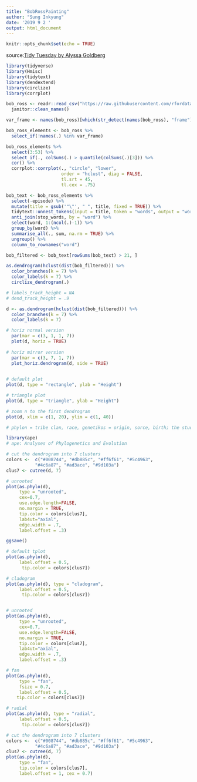 ```yaml
---
title: "BobRossPainting"
author: "Sung Inkyung"
date: '2019 9 2 '
output: html_document
---
```


```r
knitr::opts_chunk$set(echo = TRUE)
```
source:[Tidy Tuesday by Alyssa Goldberg](https://twitter.com/WireMonkey)
```r
library(tidyverse)
library(Hmisc)
library(tidytext)
library(dendextend)
library(circlize)
library(corrplot)
```


```r
bob_ross <- readr::read_csv("https://raw.githubusercontent.com/rfordatascience/tidytuesday/master/data/2019/2019-08-06/bob-ross.csv") %>% 
  janitor::clean_names()
```

```r
var_frame <- names(bob_ross)[which(str_detect(names(bob_ross), "frame"))]
```

```r
bob_ross_elements <- bob_ross %>% 
  select_if(!names(.) %in% var_frame)
```

```r
bob_ross_elements %>% 
  select(3:53) %>% 
  select_if(., colSums(.) > quantile(colSums(.)[3])) %>% 
  cor() %>% 
  corrplot::corrplot(., "circle", "lower",
                     order = "hclust", diag = FALSE,
                     tl.srt = 45,
                     tl.cex = .75)

```
```r
bob_text <- bob_ross_elements %>% 
  select(-episode) %>% 
  mutate(title = gsub('"\"', " ", title, fixed = TRUE)) %>% 
  tidytext::unnest_tokens(input = title, token = "words", output = "word") %>% 
  anti_join(stop_words, by = "word") %>% 
  select(word, 1:(ncol(.)-1)) %>% 
  group_by(word) %>% 
  summarise_all(., sum, na.rm = TRUE) %>% 
  ungroup() %>% 
  column_to_rownames("word")
```

```r
bob_filtered <- bob_text[rowSums(bob_text) > 21, ]
```

```r
as.dendrogram(hclust(dist(bob_filtered))) %>% 
  color_branches(k = 7) %>% 
  color_labels(k = 7) %>% 
  circlize_dendrogram(.)  

# labels_track_height = NA
# dend_track_height = .9

```


```r
d <- as.dendrogram(hclust(dist(bob_filtered))) %>% 
  color_branches(k = 7) %>% 
  color_labels(k = 7) 

# horiz normal version
  par(mar = c(3, 1, 1, 7))
  plot(d, horiz = TRUE)
  
# horiz mirror version
  par(mar = c(3, 7, 1, 7))
  plot_horiz.dendrogram(d, side = TRUE)
  
```
```r
# default plot
plot(d, type = "rectangle", ylab = "Height")

# triangle plot
plot(d, type = "triangle", ylab = "Height")

# zoom n to the first dendrogram
plot(d, xlim = c(1, 20), ylim = c(1, 40))

```

```r
# phylon = tribe clan, race, genetikos = origin, sorce, birth; the study of the evolutionary history and relationships among individuals or groups of organisms(e.g. species, or populations)

library(ape)
# ape: Analyses of Phylogenetics and Evolution
```
```r
# cut the dendrogram into 7 clusters
colors <-  c("#008744", "#db885c", "#ff6f61", "#5c4963",
           "#4c6a87", "#ad3ace", "#9d103a")
clus7 <- cutree(d, 7)

# unrooted
plot(as.phylo(d), 
     type = "unrooted",
     cex=0.7,
     use.edge.length=FALSE,
     no.margin = TRUE, 
     tip.color = colors[clus7],
     lab4ut="axial",
     edge.width = .7,
     label.offset = .3)

ggsave()
```

```r

# default tplot
plot(as.phylo(d), 
     label.offset = 0.5,
      tip.color = colors[clus7])

# cladogram
plot(as.phylo(d), type = "cladogram",
     label.offset = 0.5,
      tip.color = colors[clus7])


# unrooted
plot(as.phylo(d), 
     type = "unrooted",
     cex=0.7,
     use.edge.length=FALSE,
     no.margin = TRUE, 
     tip.color = colors[clus7],
     lab4ut="axial",
     edge.width = .7,
     label.offset = .3)

# fan
plot(as.phylo(d), 
     type = "fan",
     fsize = 0.7,
     label.offset = 0.5,
    tip.color = colors[clus7])

# radial
plot(as.phylo(d), type = "radial",
     label.offset = 0.5,
      tip.color = colors[clus7])
```

```r
# cut the dendrogram into 7 clusters
colors <-  c("#008744", "#db885c", "#ff6f61", "#5c4963",
           "#4c6a87", "#ad3ace", "#9d103a")
clus7 <- cutree(d, 7)
plot(as.phylo(d),
     type = "fan",
     tip.color = colors[clus7],
     label.offset = 1, cex = 0.7)
```
